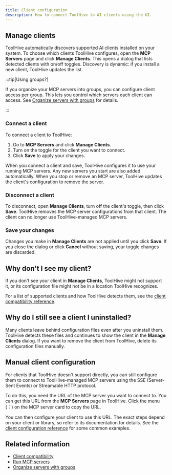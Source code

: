 ```yaml
---
title: Client configuration
description: How to connect ToolHive to AI clients using the UI.
---
```



<ClientIntro term='Connect' />

## Manage clients

ToolHive automatically discovers supported AI clients installed on your system.
To choose which clients ToolHive configures, open the **MCP Servers** page and
click **Manage Clients**. This opens a dialog that lists detected clients with
on/off toggles. Discovery is dynamic: if you install a new client, ToolHive
updates the list.

:::tip[Using groups?]

If you organize your MCP servers into groups, you can configure client access
per group. This lets you control which servers each client can access. See
[Organize servers with groups](./group-management.mdx) for details.

:::

### Connect a client

To connect a client to ToolHive:

1. Go to **MCP Servers** and click **Manage Clients**.
2. Turn on the toggle for the client you want to connect.
3. Click **Save** to apply your changes.

When you connect a client and save, ToolHive configures it to use your running
MCP servers. Any new servers you start are also added automatically. When you
stop or remove an MCP server, ToolHive updates the client's configuration to
remove the server.

### Disconnect a client

To disconnect, open **Manage Clients**, turn off the client's toggle, then click
**Save**. ToolHive removes the MCP server configurations from that client. The
client can no longer use ToolHive-managed MCP servers.

### Save your changes

Changes you make in **Manage Clients** are not applied until you click **Save**.
If you close the dialog or click **Cancel** without saving, your toggle changes
are discarded.

## Why don't I see my client?

If you don't see your client in **Manage Clients**, ToolHive might not support
it, or its configuration file might not be in a location ToolHive recognizes.

For a list of supported clients and how ToolHive detects them, see the
[client compatibility reference](../reference/client-compatibility.mdx).

## Why do I still see a client I uninstalled?

Many clients leave behind configuration files even after you uninstall them.
ToolHive detects these files and continues to show the client in the **Manage
Clients** dialog. If you want to remove the client from ToolHive, delete its
configuration files manually.

## Manual client configuration

For clients that ToolHive doesn't support directly, you can still configure them
to connect to ToolHive-managed MCP servers using the SSE (Server-Sent Events) or
Streamable HTTP protocol.

To do this, you need the URL of the MCP server you want to connect to. You can
get this URL from the **MCP Servers** page in ToolHive. Click the menu (︙) on
the MCP server card to copy the URL.

You can then configure your client to use this URL. The exact steps depend on
your client or library, so refer to its documentation for details. See the
[client configuration reference](../reference/client-compatibility.mdx#manual-configuration)
for some common examples.

## Related information

- [Client compatibility](../reference/client-compatibility.mdx)
- [Run MCP servers](./run-mcp-servers.mdx)
- [Organize servers with groups](./group-management.mdx)
